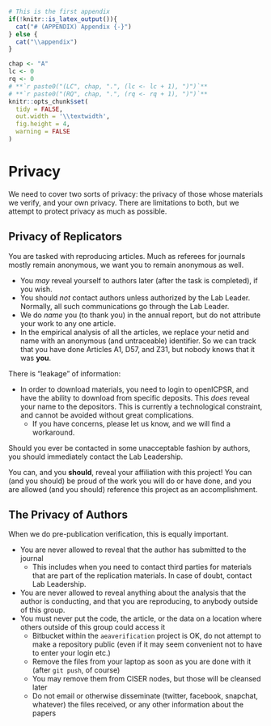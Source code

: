 \cleardoublepage

```r
# This is the first appendix
if(!knitr::is_latex_output()){
  cat("# (APPENDIX) Appendix {-}")
} else {
  cat("\\appendix")
}
```


```r
chap <- "A"
lc <- 0
rq <- 0
# **`r paste0("(LC", chap, ".", (lc <- lc + 1), ")")`**
# **`r paste0("(RQ", chap, ".", (rq <- rq + 1), ")")`**
knitr::opts_chunk$set(
  tidy = FALSE, 
  out.width = '\\textwidth', 
  fig.height = 4,
  warning = FALSE
)
```


# Privacy {#privacy}

We need to cover two sorts of privacy: the privacy of those whose materials we verify, and your own privacy. There are limitations to both, but we attempt to protect privacy as much as possible.

##  Privacy of Replicators

You are tasked with reproducing articles. Much as referees for journals mostly remain anonymous, we want you to remain anonymous as well.

- You *may* reveal yourself to authors later (after the task is completed), if you wish. 
- You should *not* contact authors unless authorized by the Lab Leader. Normally, all such communications go through the Lab Leader.
- We do *name* you (to thank you) in the annual report, but do not attribute your work to any one article.
- In the empirical analysis of all the articles, we replace your netid and name with an anonymous (and untraceable) identifier. So we can track that you have done Articles A1, D57, and Z31, but nobody knows that it was **you**.

There is "leakage" of information:

- In order to download materials, you need to login to openICPSR, and have the ability to download from specific deposits. This *does* reveal your name to the depositors. This is currently a technological constraint, and cannot be avoided without great complications.
  - If you have concerns, please let us know, and we will find a workaround. 

Should you ever be contacted in some unacceptable fashion by authors, you should immediately contact the Lab Leadership. 

You can, and you **should**, reveal your affiliation with this project! You can (and you should) be proud of the work you will do or have done, and you are allowed (and you should) reference this project as an accomplishment.

## The Privacy of Authors

When we do pre-publication verification, this is equally important.

- You are never allowed to reveal that the author has submitted to the journal
  - This includes when you need to contact third parties for materials that are part of the replication materials. In case of doubt, contact Lab Leadership.
- You are never allowed to reveal anything about the analysis that the author is conducting, and that you are reproducing, to anybody outside of this group.
- You must never put the code, the article, or the data on a location where others outside of this group could access it
  - Bitbucket within the `aeaverification` project is OK, do not attempt to make a repository public (even if it may seem convenient not to have to enter your login etc.)
  - Remove the files from your  laptop as soon as you are done with it (after `git push`, of course)
  - You may remove them from CISER nodes, but those will be cleansed later
  - Do not email or otherwise disseminate (twitter, facebook, snapchat, whatever) the files received, or any other information about the papers

